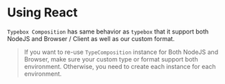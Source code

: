 # Using React

`Typebox Composition` has same behavior as `typebox` that it support both NodeJS and Browser / Client as well as our custom format.

> If you want to re-use `TypeComposition` instance for Both NodeJS and Browser, make sure your custom type or format support both environment.
Otherwise, you need to create each instance for each environment.
